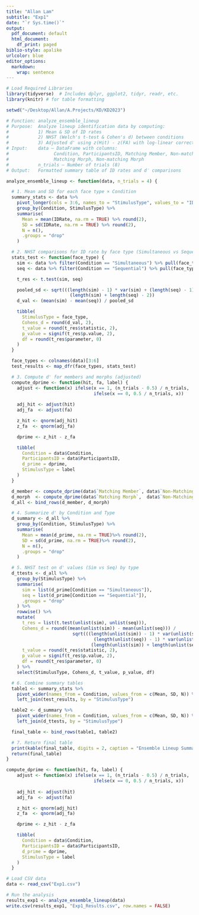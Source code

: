 ```yaml
---
title: "Allan Lam"
subtitle: "Exp1"
date: "`r Sys.time()`"
output:
  pdf_document: default
  html_document:
    df_print: paged
biblio-style: apalike
urlcolor: blue
editor_options: 
  markdown: 
    wrap: sentence
---
```


```r
# Load Required Libraries
library(tidyverse)  # Includes dplyr, ggplot2, tidyr, readr, etc.
library(knitr) # for table formatting

setwd("~/Desktop/Allan/A.Projects/KD/KD2023")
```


```r
# Function: analyze_ensemble_lineup
# Purpose:  Analyze lineup identification data by computing:
#           1) Mean & SD of ID rates
#           2) NHST (Welch's t-test & Cohen's d) between conditions
#           3) Adjusted d' using z(Hit) - z(FA) with log-linear correction
# Input:    data — DataFrame with columns:
#                 Condition, ParticipantsID, Matching Member, Non-matching Member,
#                 Matching Morph, Non-matching Morph
#           n_trials — Number of trials (8)
# Output:   Formatted summary table of ID rates and d′ comparisons

analyze_ensemble_lineup <- function(data, n_trials = 4) {

  # 1. Mean and SD for each face type × Condition
  summary_stats <- data %>%
    pivot_longer(cols = 3:6, names_to = "StimulusType", values_to = "IDRate") %>%
    group_by(Condition, StimulusType) %>%
    summarise(
      Mean = mean(IDRate, na.rm = TRUE) %>% round(2),
      SD = sd(IDRate, na.rm = TRUE) %>% round(2),
      N = n(),
      .groups = "drop"
    )

  # 2. NHST comparisons for ID rate by face type (Simultaneous vs Sequential)
  stats_test <- function(face_type) {
    sim <- data %>% filter(Condition == "Simultaneous") %>% pull(face_type)
    seq <- data %>% filter(Condition == "Sequential") %>% pull(face_type)

    t_res <- t.test(sim, seq)

    pooled_sd <- sqrt(((length(sim) - 1) * var(sim) + (length(seq) - 1) * var(seq)) /
                        (length(sim) + length(seq) - 2))
    d_val <- (mean(sim) - mean(seq)) / pooled_sd

    tibble(
      StimulusType = face_type,
      Cohens_d = round(d_val, 2),
      t_value = round(t_res$statistic, 2),
      p_value = signif(t_res$p.value, 2),
      df = round(t_res$parameter, 0)
    )
  }

  face_types <- colnames(data)[3:6]
  test_results <- map_dfr(face_types, stats_test)

  # 3. Compute d' for members and morphs (adjusted)
  compute_dprime <- function(hit, fa, label) {
    adjust <- function(x) ifelse(x == 1, (n_trials - 0.5) / n_trials,
                                 ifelse(x == 0, 0.5 / n_trials, x))
    
    adj_hit <- adjust(hit)
    adj_fa  <- adjust(fa)

    z_hit <- qnorm(adj_hit)
    z_fa  <- qnorm(adj_fa)

    dprime <- z_hit - z_fa

    tibble(
      Condition = data$Condition,
      ParticipantsID = data$ParticipantsID,
      d_prime = dprime,
      StimulusType = label
    )
  }

  d_member <- compute_dprime(data$`Matching Member`, data$`Non-Matching Member`, "d' Member")
  d_morph  <- compute_dprime(data$`Matching Morph`,  data$`Non-Matching Morph`,  "d' Morph")
  d_all <- bind_rows(d_member, d_morph)

  # 4. Summarize d' by Condition and Type
  d_summary <- d_all %>%
    group_by(Condition, StimulusType) %>%
    summarise(
      Mean = mean(d_prime, na.rm = TRUE)%>% round(2),
      SD = sd(d_prime, na.rm = TRUE)%>% round(2),
      N = n(),
      .groups = "drop"
    )

  # 5. NHST test on d' values (Sim vs Seq) by type
  d_ttests <- d_all %>%
    group_by(StimulusType) %>%
    summarise(
      sim = list(d_prime[Condition == "Simultaneous"]),
      seq = list(d_prime[Condition == "Sequential"]),
      .groups = "drop"
    ) %>%
    rowwise() %>%
    mutate(
      t_res = list(t.test(unlist(sim), unlist(seq))),
      Cohens_d = round((mean(unlist(sim)) - mean(unlist(seq))) /
                         sqrt(((length(unlist(sim)) - 1) * var(unlist(sim)) +
                                 (length(unlist(seq)) - 1) * var(unlist(seq))) /
                                (length(unlist(sim)) + length(unlist(seq)) - 2)), 2),
      t_value = round(t_res$statistic, 2),
      p_value = signif(t_res$p.value, 2),
      df = round(t_res$parameter, 0)
    ) %>%
    select(StimulusType, Cohens_d, t_value, p_value, df)

  # 6. Combine summary tables
  table1 <- summary_stats %>%
    pivot_wider(names_from = Condition, values_from = c(Mean, SD, N)) %>%
    left_join(test_results, by = "StimulusType")

  table2 <- d_summary %>%
    pivot_wider(names_from = Condition, values_from = c(Mean, SD, N)) %>%
    left_join(d_ttests, by = "StimulusType")

  final_table <- bind_rows(table1, table2)

  # 7. Return final table
  print(kable(final_table, digits = 2, caption = "Ensemble Lineup Summary Table"))
  return(final_table)
}

compute_dprime <- function(hit, fa, label) {
    adjust <- function(x) ifelse(x == 1, (n_trials - 0.5) / n_trials,
                                 ifelse(x == 0, 0.5 / n_trials, x))
    
    adj_hit <- adjust(hit)
    adj_fa  <- adjust(fa)

    z_hit <- qnorm(adj_hit)
    z_fa  <- qnorm(adj_fa)

    dprime <- z_hit - z_fa

    tibble(
      Condition = data$Condition,
      ParticipantsID = data$ParticipantsID,
      d_prime = dprime,
      StimulusType = label
    )
  }
```

```r
# Load CSV data
data <- read_csv("Exp1.csv")

# Run the analysis
results_exp1 <- analyze_ensemble_lineup(data)
write.csv(results_exp1, "Exp1_Results.csv", row.names = FALSE)
```

